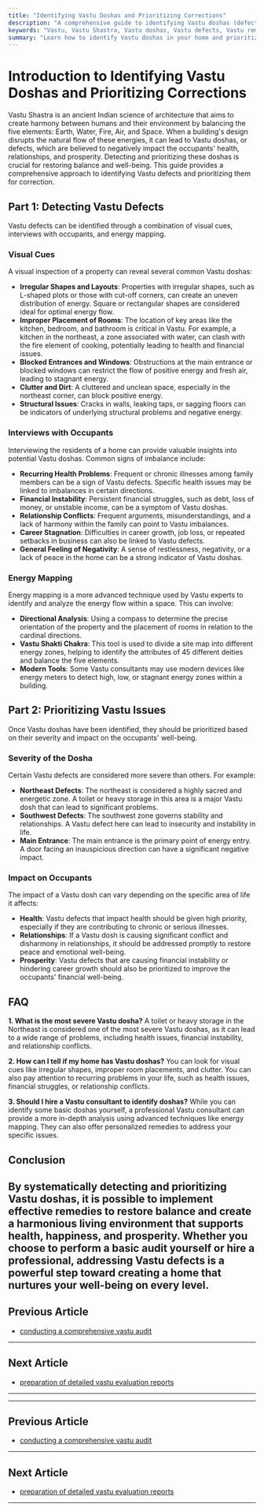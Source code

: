 ```yaml
---
title: "Identifying Vastu Doshas and Prioritizing Corrections"
description: "A comprehensive guide to identifying Vastu doshas (defects) through visual cues, interviews, and energy mapping, and prioritizing them based on their severity and impact."
keywords: "Vastu, Vastu Shastra, Vastu doshas, Vastu defects, Vastu remedies, Vastu audit, energy mapping, Vastu consultant, Vastu for health, Vastu for wealth, Vastu for relationships"
summary: "Learn how to identify Vastu doshas in your home and prioritize them for correction. This guide covers methods for detecting defects through visual cues, interviews, and energy mapping, and provides a framework for prioritizing issues based on their impact on health, relationships, and prosperity."
---
```


# Introduction to Identifying Vastu Doshas and Prioritizing Corrections

Vastu Shastra is an ancient Indian science of architecture that aims to create harmony between humans and their environment by balancing the five elements: Earth, Water, Fire, Air, and Space. When a building's design disrupts the natural flow of these energies, it can lead to Vastu doshas, or defects, which are believed to negatively impact the occupants' health, relationships, and prosperity. Detecting and prioritizing these doshas is crucial for restoring balance and well-being. This guide provides a comprehensive approach to identifying Vastu defects and prioritizing them for correction.

## Part 1: Detecting Vastu Defects

Vastu defects can be identified through a combination of visual cues, interviews with occupants, and energy mapping.

### Visual Cues

A visual inspection of a property can reveal several common Vastu doshas:

-   **Irregular Shapes and Layouts**: Properties with irregular shapes, such as L-shaped plots or those with cut-off corners, can create an uneven distribution of energy. Square or rectangular shapes are considered ideal for optimal energy flow.
-   **Improper Placement of Rooms**: The location of key areas like the kitchen, bedroom, and bathroom is critical in Vastu. For example, a kitchen in the northeast, a zone associated with water, can clash with the fire element of cooking, potentially leading to health and financial issues.
-   **Blocked Entrances and Windows**: Obstructions at the main entrance or blocked windows can restrict the flow of positive energy and fresh air, leading to stagnant energy.
-   **Clutter and Dirt**: A cluttered and unclean space, especially in the northeast corner, can block positive energy.
-   **Structural Issues**: Cracks in walls, leaking taps, or sagging floors can be indicators of underlying structural problems and negative energy.

### Interviews with Occupants

Interviewing the residents of a home can provide valuable insights into potential Vastu doshas. Common signs of imbalance include:

-   **Recurring Health Problems**: Frequent or chronic illnesses among family members can be a sign of Vastu defects. Specific health issues may be linked to imbalances in certain directions.
-   **Financial Instability**: Persistent financial struggles, such as debt, loss of money, or unstable income, can be a symptom of Vastu doshas.
-   **Relationship Conflicts**: Frequent arguments, misunderstandings, and a lack of harmony within the family can point to Vastu imbalances.
-   **Career Stagnation**: Difficulties in career growth, job loss, or repeated setbacks in business can also be linked to Vastu defects.
-   **General Feeling of Negativity**: A sense of restlessness, negativity, or a lack of peace in the home can be a strong indicator of Vastu doshas.

### Energy Mapping

Energy mapping is a more advanced technique used by Vastu experts to identify and analyze the energy flow within a space. This can involve:

-   **Directional Analysis**: Using a compass to determine the precise orientation of the property and the placement of rooms in relation to the cardinal directions.
-   **Vastu Shakti Chakra**: This tool is used to divide a site map into different energy zones, helping to identify the attributes of 45 different deities and balance the five elements.
-   **Modern Tools**: Some Vastu consultants may use modern devices like energy meters to detect high, low, or stagnant energy zones within a building.

## Part 2: Prioritizing Vastu Issues

Once Vastu doshas have been identified, they should be prioritized based on their severity and impact on the occupants' well-being.

### Severity of the Dosha

Certain Vastu defects are considered more severe than others. For example:

-   **Northeast Defects**: The northeast is considered a highly sacred and energetic zone. A toilet or heavy storage in this area is a major Vastu dosh that can lead to significant problems.
-   **Southwest Defects**: The southwest zone governs stability and relationships. A Vastu defect here can lead to insecurity and instability in life.
-   **Main Entrance**: The main entrance is the primary point of energy entry. A door facing an inauspicious direction can have a significant negative impact.

### Impact on Occupants

The impact of a Vastu dosh can vary depending on the specific area of life it affects:

-   **Health**: Vastu defects that impact health should be given high priority, especially if they are contributing to chronic or serious illnesses.
-   **Relationships**: If a Vastu dosh is causing significant conflict and disharmony in relationships, it should be addressed promptly to restore peace and emotional well-being.
-   **Prosperity**: Vastu defects that are causing financial instability or hindering career growth should also be prioritized to improve the occupants' financial well-being.

## FAQ

**1. What is the most severe Vastu dosha?**
A toilet or heavy storage in the Northeast is considered one of the most severe Vastu doshas, as it can lead to a wide range of problems, including health issues, financial instability, and relationship conflicts.

**2. How can I tell if my home has Vastu doshas?**
You can look for visual cues like irregular shapes, improper room placements, and clutter. You can also pay attention to recurring problems in your life, such as health issues, financial struggles, or relationship conflicts.

**3. Should I hire a Vastu consultant to identify doshas?**
While you can identify some basic doshas yourself, a professional Vastu consultant can provide a more in-depth analysis using advanced techniques like energy mapping. They can also offer personalized remedies to address your specific issues.

## Conclusion

By systematically detecting and prioritizing Vastu doshas, it is possible to implement effective remedies to restore balance and create a harmonious living environment that supports health, happiness, and prosperity. Whether you choose to perform a basic audit yourself or hire a professional, addressing Vastu defects is a powerful step toward creating a home that nurtures your well-being on every level.
---

## Previous Article
- [conducting a comprehensive vastu audit](181003_conducting_a_comprehensive_vastu_audit.mdx)

---

## Next Article
- [preparation of detailed vastu evaluation reports](181005_preparation_of_detailed_vastu_evaluation_reports.mdx)

---
---

## Previous Article
- [conducting a comprehensive vastu audit](181003_conducting_a_comprehensive_vastu_audit.mdx)

---

## Next Article
- [preparation of detailed vastu evaluation reports](181005_preparation_of_detailed_vastu_evaluation_reports.mdx)

---
